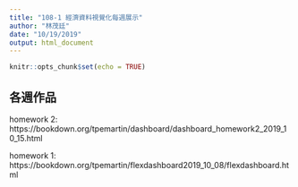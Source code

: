 ```yaml
---
title: "108-1 經濟資料視覺化每週展示"
author: "林茂廷"
date: "10/19/2019"
output: html_document
---
```


```r
knitr::opts_chunk$set(echo = TRUE)
```

## 各週作品

homework 2: https://bookdown.org/tpemartin/dashboard/dashboard_homework2_2019_10_15.html

homework 1: https://bookdown.org/tpemartin/flexdashboard2019_10_08/flexdashboard.html